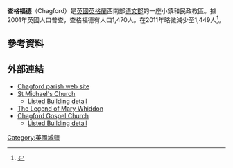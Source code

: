{{Infobox UK place 
| static_image=             [[File:Chagford's_famous_ironmongery_stores,_Webbers_and_Bowdens.jpg|240px]]
| static_image_caption=     
| country =                 英格蘭
| official_name=            Chagford
| latitude=                 50.6728
| longitude=                -3.8404
| area_total_sq_mi=         11.7
| population_density=       {{convert|125.6|/sqmi|/km2|abbr=on}}
| area_footnotes=           <ref>[http://genuki.cs.ncl.ac.uk/DEV/Chagford/ White's Devonshire Directory (1850)] {{Wayback|url=http://genuki.cs.ncl.ac.uk/DEV/Chagford/ |date=20190811013330 }} Present day parish boundaries are essentially the same as the 1850 boundaries</ref>
| population = 1,449
| population_ref = （[[2011年英國人口普查|2011年普查]]）
 | civil_parish=             Chagford
| shire_district=           [[West_Devon|West Devon]]      
| shire_county=             [[德文郡|德文郡]]
| region=                   西南英格蘭
| london_distance=          {{convert|194|mi|km|sp=us}}
| constituency_westminster= [[托里奇和西德文_(英國國會選區)|托里奇和西德文]]
| post_town=                NEWTON ABBOT
| postcode_area=            TQ
| postcode_district =       TQ13
| dial_code=                01647
| os_grid_reference=        SX700876
| website=                  http://www.chagford-parish.co.uk
}}
'''查格福德'''（Chagford）是[[英國|英國]][[英格蘭|英格蘭]]西南部[[德文郡|德文郡]]的一座小鎮和民政教區。據2001年英國人口普查，查格福德有人口1,470人。在2011年略微減少至1,449人<ref>{{cite web|url=http://www.ukcensusdata.com/chagford-e05003642#sthash.DkcHoYGU.dpbs|title=Ward population 2011|accessdate=16 February 2015|archive-url=https://web.archive.org/web/20160303232345/http://www.ukcensusdata.com/chagford-e05003642#sthash.DkcHoYGU.dpbs|archive-date=2016-03-03|dead-url=yes}}</ref>。
==參考資料==
{{reflist}}
==外部連結==
* [https://web.archive.org/web/20151108214107/http://www.chagford-parish.co.uk/ Chagford parish web site]
* [http://www.chagford-parish.co.uk/church.asp St Michael's Church]
** [https://web.archive.org/web/20121022063530/http://www.imagesofengland.org.uk/details/default.aspx?pid=1&id=94650 Listed Building detail]
* [http://www.legendarydartmoor.co.uk/mary_whiddon.htm The Legend of Mary Whiddon] {{Wayback|url=http://www.legendarydartmoor.co.uk/mary_whiddon.htm |date=20210212143535 }}
* [http://chagfordgospelchurch.org.uk Chagford Gospel Church] {{Wayback|url=http://chagfordgospelchurch.org.uk/ |date=20080827221543 }}
** [https://web.archive.org/web/20121012062944/http://www.imagesofengland.org.uk/Details/Default.aspx?id=94690 Listed Building detail]
[[Category:英國城鎮|Category:英國城鎮]]